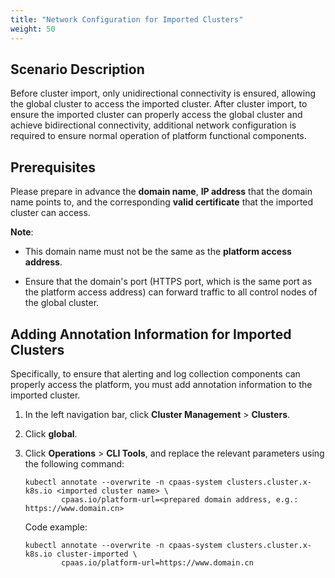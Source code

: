 ```yaml
---
title: "Network Configuration for Imported Clusters"
weight: 50
---
```


## Scenario Description

Before cluster import, only unidirectional connectivity is ensured, allowing the global cluster to access the imported cluster. After cluster import, to ensure the imported cluster can properly access the global cluster and achieve bidirectional connectivity, additional network configuration is required to ensure normal operation of platform functional components.

## Prerequisites

Please prepare in advance the **domain name**, **IP address** that the domain name points to, and the corresponding **valid certificate** that the imported cluster can access.

**Note**:

* This domain name must not be the same as the **platform access address**.

* Ensure that the domain's port (HTTPS port, which is the same port as the platform access address) can forward traffic to all control nodes of the global cluster.

## Adding Annotation Information for Imported Clusters

Specifically, to ensure that alerting and log collection components can properly access the platform, you must add annotation information to the imported cluster.

1. In the left navigation bar, click **Cluster Management** > **Clusters**.

2. Click **global**.

3. Click **Operations** > **CLI Tools**, and replace the relevant parameters using the following command:

    ```shell
    kubectl annotate --overwrite -n cpaas-system clusters.cluster.x-k8s.io <imported cluster name> \
            cpaas.io/platform-url=<prepared domain address, e.g.: https://www.domain.cn>
    ```

    Code example:

    ```shell
    kubectl annotate --overwrite -n cpaas-system clusters.cluster.x-k8s.io cluster-imported \
            cpaas.io/platform-url=https://www.domain.cn
    ```
